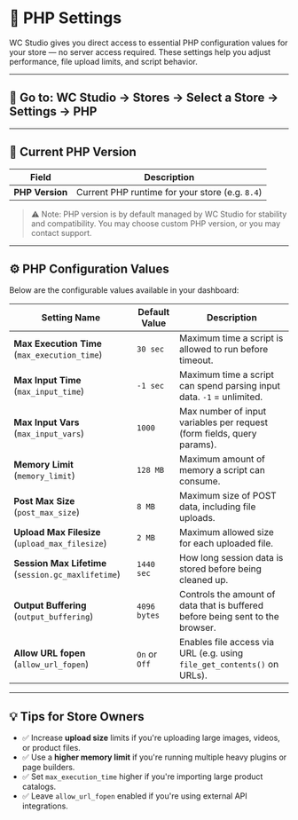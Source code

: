 # 🧬 PHP Settings

WC Studio gives you direct access to essential PHP configuration values for your store — no server access required. These settings help you adjust performance, file upload limits, and script behavior.

---

## 📍 Go to: WC Studio → Stores → Select a Store → Settings → PHP

---

## 🧠 Current PHP Version

| Field           | Description                       |
|-----------------|-----------------------------------|
| **PHP Version** | Current PHP runtime for your store (e.g. `8.4`) |

> ⚠️ Note: PHP version is by default managed by WC Studio for stability and compatibility. You may choose custom PHP version, or you may contact support.

---

## ⚙️ PHP Configuration Values

Below are the configurable values available in your dashboard:

| Setting Name                        | Default Value | Description                                                                 |
|-------------------------------------|---------------|-----------------------------------------------------------------------------|
| **Max Execution Time** (`max_execution_time`) | `30 sec`      | Maximum time a script is allowed to run before timeout.                     |
| **Max Input Time** (`max_input_time`)         | `-1 sec`      | Maximum time a script can spend parsing input data. `-1` = unlimited.       |
| **Max Input Vars** (`max_input_vars`)         | `1000`        | Max number of input variables per request (form fields, query params).      |
| **Memory Limit** (`memory_limit`)             | `128 MB`      | Maximum amount of memory a script can consume.                              |
| **Post Max Size** (`post_max_size`)           | `8 MB`        | Maximum size of POST data, including file uploads.                          |
| **Upload Max Filesize** (`upload_max_filesize`)| `2 MB`        | Maximum allowed size for each uploaded file.                                |
| **Session Max Lifetime** (`session.gc_maxlifetime`) | `1440 sec` | How long session data is stored before being cleaned up.                    |
| **Output Buffering** (`output_buffering`)     | `4096 bytes`  | Controls the amount of data that is buffered before being sent to the browser. |
| **Allow URL fopen** (`allow_url_fopen`)       | `On` or `Off` | Enables file access via URL (e.g. using `file_get_contents()` on URLs).     |

---

## 💡 Tips for Store Owners

- ✅ Increase **upload size** limits if you're uploading large images, videos, or product files.
- ✅ Use a **higher memory limit** if you're running multiple heavy plugins or page builders.
- ✅ Set `max_execution_time` higher if you're importing large product catalogs.
- ✅ Leave `allow_url_fopen` enabled if you're using external API integrations.